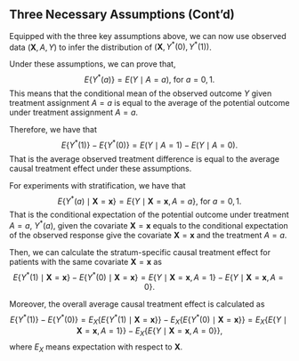 ## Three Necessary Assumptions (Cont'd)
Equipped with the three key assumptions above, we can now use observed data $(\boldsymbol{X}, A, Y)$ to infer the distribution of $(\boldsymbol{X}, Y^*(0), Y^*(1))$.

Under these assumptions, we can prove that, 
$$E\{ Y^* (a) \} = E( Y \mid A=a ) \text{, for } a = 0, 1.$$
This means that the conditional mean of the observed outcome $Y$ given treatment assignment $A=a$ is equal to the average of the potential outcome under treatment assignment $A=a$.

Therefore, we have that 
$$E\{ Y^*(1) \} - E\{ Y^*(0) \} = E( Y \mid A=1 ) - E( Y \mid A=0 ).$$
That is the average observed treatment difference is equal to the average causal treatment effect under these assumptions.

For experiments with stratification, we have that
$$E\{ Y^{*}(a) \mid \boldsymbol{X}=\boldsymbol{x}\} = E\{ Y \mid \boldsymbol{X}=\boldsymbol{x}, A=a\}\text{, for } a=0,1.$$
That is the conditional expectation of the potential outcome under treatment $A=a$, $Y^{*}(a)$, given the covariate $\boldsymbol{X}=\boldsymbol{x}$ equals to the conditional expectation of the observed response give the covariate $\boldsymbol{X}=\boldsymbol{x}$ and the treatment $A=a$.

Then, we can calculate the stratum-specific causal treatment effect for patients with the same covariate $\boldsymbol{X} =\boldsymbol{x}$ as
$$E\{ Y^{*}(1) \mid \boldsymbol{X}=\boldsymbol{x}\} - E\{ Y^{*}(0) \mid \boldsymbol{X}=\boldsymbol{x}\} = E\{ Y \mid \boldsymbol{X}=\boldsymbol{x}, A=1\} - E\{ Y \mid \boldsymbol{X}=\boldsymbol{x}, A=0\}.$$

Moreover, the overall average causal treatment effect is calculated as
$$E\{ Y^*(1) \} - E\{ Y^*(0) \} = E_X \{E\{ Y^{*}(1) \mid \boldsymbol{X}=\boldsymbol{x}\}\} - E_X \{E\{ Y^{*}(0) \mid \boldsymbol{X}=\boldsymbol{x}\}\} = E_X\{E\{ Y \mid \boldsymbol{X}=\boldsymbol{x}, A=1\}\} - E_X\{E\{ Y \mid \boldsymbol{X}=\boldsymbol{x}, A=0\}\},$$
where $E_X$ means expectation with respect to $\boldsymbol{X}$.

